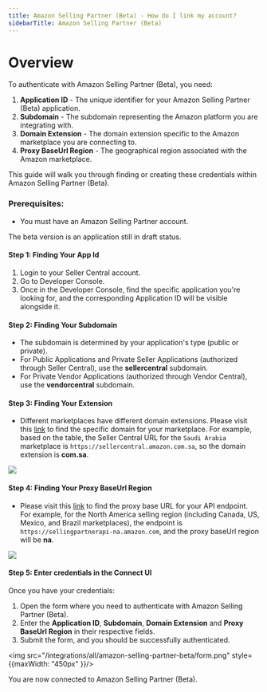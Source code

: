 ```yaml
---
title: Amazon Selling Partner (Beta) - How do I link my account?
sidebarTitle: Amazon Selling Partner (Beta)
---
```



# Overview

To authenticate with Amazon Selling Partner (Beta), you need:
1. **Application ID** - The unique identifier for your Amazon Selling Partner (Beta) application.
2. **Subdomain** - The subdomain representing the Amazon platform you are integrating with.
3. **Domain Extension** -  The domain extension specific to the Amazon marketplace you are connecting to.
4. **Proxy BaseUrl Region** - The geographical region associated with the Amazon marketplace.

This guide will walk you through finding or creating these credentials within Amazon Selling Partner (Beta).

### Prerequisites:

- You must have an Amazon Selling Partner account.

<Tip>The beta version is an application still in draft status.</Tip>
#### Step 1: Finding Your App Id
1. Login to your Seller Central account.
2. Go to Developer Console.
3. Once in the Developer Console, find the specific application you're looking for, and the corresponding Application ID will be visible alongside it.


#### Step 2: Finding Your Subdomain
- The subdomain is determined by your application's type (public or private).
- For Public Applications and Private Seller Applications (authorized through Seller Central), use the **sellercentral** subdomain.
- For Private Vendor Applications (authorized through Vendor Central), use the **vendorcentral** subdomain.

#### Step 3: Finding Your Extension
- Different marketplaces have different domain extensions. Please visit this [link](https://developer-docs.amazon.com/amazon-shipping/docs/seller-central-urls) to find the specific domain for your marketplace. For example, based on the table, the Seller Central URL for the `Saudi Arabia` marketplace is `https://sellercentral.amazon.com.sa`, so the domain extension is **com.sa**.
<img src="/integrations/all/amazon-selling-partner/subdomain.png" />

#### Step 4: Finding Your Proxy BaseUrl Region
-  Please visit this [link](https://developer-docs.amazon.com/amazon-shipping/docs/sp-api-endpoints) to find the proxy base URL for your API endpoint. For example, for the North America selling region (including Canada, US, Mexico, and Brazil marketplaces), the endpoint is `https://sellingpartnerapi-na.amazon.com`, and the proxy baseUrl region will be **na**.
<img src="/integrations/all/amazon-selling-partner/proxy_base_url.png" />

#### Step 5: Enter credentials in the Connect UI

Once you have your credentials:
1. Open the form where you need to authenticate with Amazon Selling Partner (Beta).
2. Enter the **Application ID**, **Subdomain**, **Domain Extension** and **Proxy BaseUrl Region** in their respective fields.
3. Submit the form, and you should be successfully authenticated.

<img src="/integrations/all/amazon-selling-partner-beta/form.png" style={{maxWidth: "450px" }}/>

You are now connected to Amazon Selling Partner (Beta).

